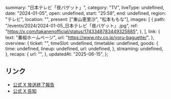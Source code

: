   summary: "日本テレビ「夜バゲット」",
  category: "TV",
  liveType: undefined,
  date: "2024-01-05",
  open: undefined,
  start: "25:59",
  end: undefined,
  region: "テレビ",
  location: "",
  present: ["東山恵里沙", "松本ももな"],
  images: [
    {
      path: "/events/2024/2024-01-05_日本テレビ「夜バゲット」.jpg",
      ref: "https://x.com/takanenofficial/status/1743348783449325885",
    },
  ],
  link: {
    text: "番組ホームページ",
    url: "https://www.ntv.co.jp/yoru-baguette/",
  },
  overview: {
    ticket: "",
    timeSlot: undefined,
    timetable: undefined,
    goods: {
      time: undefined,
      lineup: undefined,
      url: undefined,
    },
    streaming: undefined,
  },
  recaps: {
    url: "",
  },
  updatedAt: "2025-06-15",
};

## リンク

- [公式 X 放送終了報告](https://x.com/takanenofficial/status/1743348783449325885)
- [公式 X 告知](https://x.com/takanenofficial/status/1742901683422961990)
